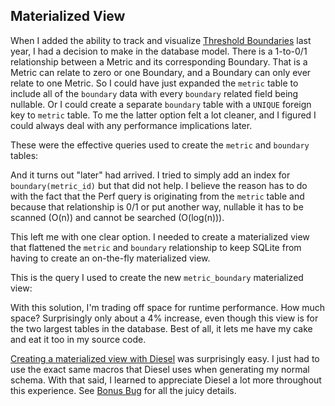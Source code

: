 
## Materialized View

When I added the ability to track and visualize [Threshold Boundaries][thresholds] last year,
I had a decision to make in the database model.
There is a 1-to-0/1 relationship between a Metric and its corresponding Boundary.
That is a Metric can relate to zero or one Boundary, and a Boundary can only ever relate to one Metric.
So I could have just expanded the `metric` table to include all of the `boundary` data with every `boundary` related field being nullable.
Or I could create a separate `boundary` table with a `UNIQUE` foreign key to `metric` table.
To me the latter option felt a lot cleaner, and I figured I could always deal with any performance implications later.

These were the effective queries used to create the `metric` and `boundary` tables:

<MetricTable />

<BoundaryTable />

And it turns out "later" had arrived.
I tried to simply add an index for `boundary(metric_id)` but that did not help.
I believe the reason has to do with the fact that the Perf query is originating from the `metric` table
and because that relationship is 0/1 or put another way, nullable it has to be scanned (O(n))
and cannot be searched (O(log(n))).

This left me with one clear option.
I needed to create a materialized view that flattened the `metric` and `boundary` relationship
to keep SQLite from having to create an on-the-fly materialized view.

This is the query I used to create the new `metric_boundary` materialized view:

<MetricBoundaryView />

With this solution, I'm trading off space for runtime performance.
How much space?
Surprisingly only about a 4% increase, even though this view is for the two largest tables in the database.
Best of all, it lets me have my cake and eat it too in my source code.

[Creating a materialized view with Diesel][diesel view] was surprisingly easy.
I just had to use the exact same macros that Diesel uses when generating my normal schema.
With that said, I learned to appreciate Diesel a lot more throughout this experience.
See [Bonus Bug][bonus bug] for all the juicy details.

[diesel view]: https://deterministic.space/diesel-view-table-trick.html

[thresholds]: /docs/explanation/thresholds/

[bonus bug]: #bonus-bug
